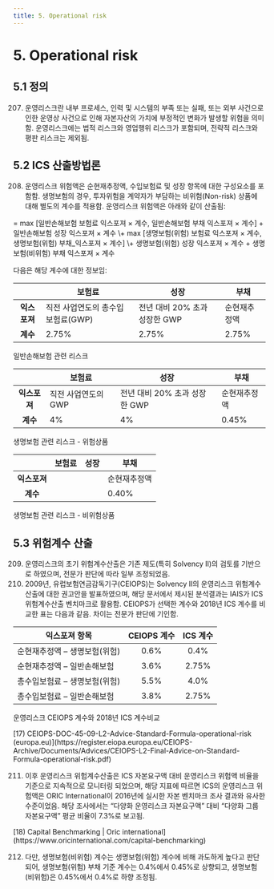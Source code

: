 ```yaml
---
title: 5. Operational risk
---
```

# 5. Operational risk

## 5.1 정의  
207. 운영리스크란 내부 프로세스, 인력 및 시스템의 부족 또는 실패, 또는 외부 사건으로 인한 운영상 사건으로 인해 자본자산의 가치에 부정적인 변화가 발생할 위험을 의미함. 운영리스크에는 법적 리스크와 영업행위 리스크가 포함되며, 전략적 리스크와 평판 리스크는 제외됨.

## 5.2 ICS 산출방법론  
208. 운영리스크 위험액은 순현재추정액, 수입보험료 및 성장 항목에 대한 구성요소를 포함함. 생명보험의 경우, 투자위험을 계약자가 부담하는 비위험(Non-risk) 상품에 대해 별도의 계수를 적용함. 운영리스크 위험액은 아래와 같이 산출됨:

<GMath title = "운영리스크 위험액 계산식">
= max [일반손해보험 보험료 익스포져 × 계수, 일반손해보험 부채 익스포져 × 계수] + 일반손해보험 성장 익스포져 × 계수  
\+ max [생명보험(위험) 보험료 익스포져 × 계수, 생명보험(위험) 부채_익스포져 × 계수]  
\+ 생명보험(위험) 성장 익스포져 × 계수  + 생명보험(비위험) 부채 익스포져 × 계수
</GMath>

다음은 해당 계수에 대한 정보임:

||보험료|성장|부채|
|:--:|--|--|--|
|**익스포져**|직전 사업연도의 총수입보험료(GWP)|전년 대비 20% 초과 성장한 GWP|순현재추정액|
|**계수**|2.75%|2.75%|2.75%|

<GCaption>일반손해보험 관련 리스크</GCaption>

||보험료|성장|부채|
|:--:|--|--|--|
|**익스포져**|직전 사업연도의 GWP|전년 대비 20% 초과 성장한 GWP|순현재추정액|
|**계수**|4%|4%|0.45%|

<GCaption>생명보험 관련 리스크 - 위험상품</GCaption>


||보험료|성장|부채|
|:--:|--|--|--|
|**익스포져**|||순현재추정액|
|**계수**|||0.40%|

<GCaption>생명보험 관련 리스크 - 비위험상품</GCaption>

## 5.3 위험계수 산출
209. 운영리스크의 초기 위험계수산출은 기존 제도(특히 Solvency II)의 검토를 기반으로 하였으며, 전문가 판단에 따라 일부 조정되었음.  
210. 2009년, 유럽보험연금감독기구(CEIOPS)는 Solvency II의 운영리스크 위험계수산출에 대한 권고안을 발표하였으며, 해당 문서에서 제시된 분석결과는 IAIS가 ICS 위험계수산출 벤치마크로 활용함. CEIOPS가 선택한 계수와 2018년 ICS 계수를 비교한 표는 다음과 같음. 차이는 전문가 판단에 기인함.

|익스포져 항목|CEIOPS 계수|ICS 계수<GTooltipIcon desc="2018 기준 방법론"/>|
|--|:--:|:--:|
|순현재추정액 – 생명보험(위험)|0.6%<GTooltipIcon desc="기술적준비금(technical provisions)에 대해 최소값을 반영함. 기본 분석에서는 일반손해보험의 보험료준비금 제외됨."/>|0.4%|
|순현재추정액 – 일반손해보험|3.6%<GTooltipIcon desc="기술적준비금(technical provisions)에 대해 최소값을 반영함. 기본 분석에서는 일반손해보험의 보험료준비금 제외됨."/>|2.75%|
|총수입보험료 – 생명보험(위험)|5.5%<GTooltipIcon desc="Earned premium이 아닌 수입보험료 기준임."/>|4.0%|
|총수입보험료 – 일반손해보험|3.8%<GTooltipIcon desc="Earned premium이 아닌 수입보험료 기준임."/>|2.75%|

<GCaption>운영리스크 CEIOPS 계수와 2018년 ICS 계수비교</GCaption>

<GCmt>
[17) CEIOPS-DOC-45-09-L2-Advice-Standard-Formula-operational-risk (europa.eu)](https://register.eiopa.europa.eu/CEIOPS-Archive/Documents/Advices/CEIOPS-L2-Final-Advice-on-Standard-Formula-operational-risk.pdf)
</GCmt>

211. 이후 운영리스크 위험계수산출은 ICS 자본요구액 대비 운영리스크 위험액 비율을 기준으로 지속적으로 모니터링 되었으며, 해당 지표에 따르면 ICS의 운영리스크 위험액은 ORIC International이 2016년에 실시한 자본 벤치마크 조사 결과와 유사한 수준이었음. 해당 조사에서는 “다양화 운영리스크 자본요구액” 대비 “다양화 그룹 자본요구액” 평균 비율이 7.3%로 보고됨.

<GCmt>
[18) Capital Benchmarking | Oric international](https://www.oricinternational.com/capital-benchmarking)
</GCmt>

212. 다만, 생명보험(비위험) 계수는 생명보험(위험) 계수에 비해 과도하게 높다고 판단되어, 생명보험(위험) 부채 기준 계수는 0.4%에서 0.45%로 상향되고, 생명보험(비위험)은 0.45%에서 0.4%로 하향 조정됨.


